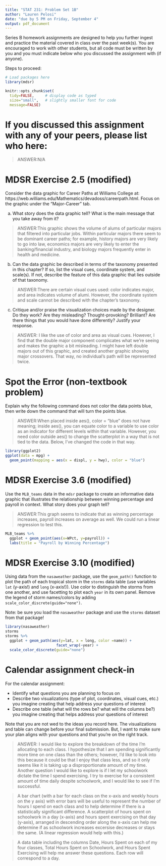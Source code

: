 ```yaml
---
title: "STAT 231: Problem Set 1B"
author: "Lauren Pelosi" 
date: "due by 5 PM on Friday, September 4"
output: pdf_document
---
```


Series B homework assignments are designed to help you further ingest and practice the material covered in class over the past week(s).  You are encouraged to work with other students, but all code must be written by you and you must indicate below who you discussed the assignment with (if anyone).  

Steps to proceed:

\begin{enumerate}
\item In RStudio, go to File > Open Project, navigate to the folder with the course-content repo, select the course-content project (course-content.Rproj), and click "Open" 
\item Pull the course-content repo (e.g. using the blue-ish down arrow in the Git tab in upper right window)
\item Copy ps1B.Rmd from the course repo to your repo (see page 6 of the GitHub Classroom Guide for Stat231 if needed)
\item Close the course-content repo project in RStudio
\item Open YOUR repo project in RStudio
\item In the ps1B.Rmd file in YOUR repo, replace "YOUR NAME HERE" with your name
\item Add in your responses, committing and pushing to YOUR repo in appropriate places along the way
\item Run "Knit PDF" 
\item Upload the pdf to Gradescope.  Don't forget to select which of your pages are associated with each problem.  \textit{You will not get credit for work on unassigned pages (e.g., if you only selected the first page but your solution spans two pages, you would lose points for any part on the second page that the grader can't see).} 
\end{enumerate}

```r
# Load packages here 
library(mdsr)   

knitr::opts_chunk$set(
  tidy=FALSE,     # display code as typed
  size="small",   # slightly smaller font for code
  message=FALSE)   
```

\newpage 

# If you discussed this assignment with any of your peers, please list who here:

> ANSWER:N/A

\newpage
# MDSR Exercise 2.5 (modified)

Consider the data graphic for Career Paths at Williams College at: https://web.williams.edu/Mathematics/devadoss/careerpath.html.  Focus on the graphic under the "Major-Career" tab.

a. What story does the data graphic tell?  What is the main message that you take away from it?

> ANSWER:This graphic shows the volume of alums of particular majors that filtered into particular jobs. Within particular majors there seem to be dominant career paths; for example, history majors are very likely to go into law, economics majors are very likely to enter the banking/financial industry, and biology majors frequently enter in health and medicine. 

b. Can the data graphic be described in terms of the taxonomy presented in this chapter?  If so, list the visual cues, coordinate system, and scale(s).  If not, describe the feature of this data graphic that lies outside of that taxonomy.

> ANSWER:There are certain visual cues used: color indicates major, and area indicates volume of alumi. However, the coordinate system and scale cannot be described with the chapter's taxonomy. 

c. Critique and/or praise the visualization choices made by the designer.  Do they work? Are they misleading?  Thought-provoking?  Brilliant?  Are there things that you would have done differently?  Justify your response.

> ANSWER: I like the use of color and area as visual cues. However, I find that the double major component complicates what we're seeing and makes the graphic a bit misleading. I might have left double majors out of this graphic, and created another graphic showing major crossovers. That way, no individual's path will be represented twice.


\newpage
# Spot the Error (non-textbook problem)

Explain why the following command does not color the data points blue, then write down the command that will turn the points blue.

> ANSWER:When placed inside aes(), color = "blue" does not have meaning; inside aes(), you can equate color to a variable to use color as an indicator for different levels within that variable. However, you need color outside aes() to change the scatterplot in a way that is not tied to the data. Below, I've changed the code in that way.

```r
library(ggplot2)
ggplot(data = mpg) + 
  geom_point(mapping = aes(x = displ, y = hwy), color = "blue")
```


\newpage
# MDSR Exercise 3.6 (modified)

Use the `MLB_teams` data in the `mdsr` package to create an informative data graphic that illustrates the relationship between winning percentage and payroll in context. What story does your graph tell?

> ANSWER:This graph seems to indicate that as winning percentage increases, payroll increases on average as well. We could run a linear regression to test this. 

```r
MLB_teams %>%
  ggplot + geom_point(aes(x=WPct, y=payroll)) +
  labs(title = "Payroll by Winning Percentage")
```


\newpage
# MDSR Exercise 3.10 (modified)

Using data from the `nasaweather` package, use the `geom_path()` function to plot the path of each tropical storm in the `storms` data table (use variables `lat` (y-axis!) and `long` (x-axis!)).  Use color to distinguish the storms from one another, and use facetting to plot each `year` in its own panel.  Remove the legend of storm names/colors by adding `scale_color_discrete(guide="none")`. 

Note: be sure you load the `nasaweather` package and use the `storms` dataset from that package!  

```r
library(nasaweather)
storms
storms %>%
  ggplot + geom_path(aes(y=lat, x = long, color =name)) + 
                       facet_wrap(~year) +
  scale_color_discrete(guide="none")
```


\newpage
# Calendar assignment check-in

For the calendar assignment:

- Identify what questions you are planning to focus on
- Describe two visualizations (type of plot, coordinates, visual cues, etc.) you imagine creating that help address your questions of interest 
- Describe one table (what will the rows be?  what will the columns be?) you imagine creating that helps address your questions of interest

Note that you are not wed to the ideas you record here.  The visualizations and table can change before your final submission.  But, I want to make sure your plan aligns with your questions and that you're on the right track.

> ANSWER: I would like to explore the breakdown of the time I'm allocating to each class. I hypothesize that I am spending significantly more time on one class than the others; however, I'd like to look into this because it could be that I enjoy that class less, and so it only seems like it is taking up a disproportionate amount of my time. Another question I would like to explore is if I let my schoolwork dictate the time I spend exercising. I try to exercise for a consistent amount of time daily despite schoolwork, and I would like to see if I'm successful.

>A bar chart (with a bar for each class on the x-axis and weekly hours on the y axis) with error bars will be useful to represent the number of hours I spend on each class and to help determine if there is a statistically significant difference. A scatterplot of hours spent on schoolwork in a day (x-axis) and hours spent exercising on that day (y-axis), arranged in descending order along the x-axis can help me determine if as schoolwork increases excersise decreases or stays the same. (A linear regression would help with this.)

>A data table including the columns Date, Hours Spent on each of my four classes, Total Hours Spent on Schoolwork, and Hours Spent Exercising will help me answer these questions. Each row will correspond to a day.  

 